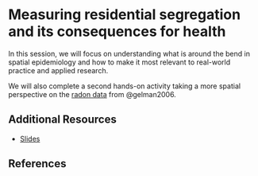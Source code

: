 # Measuring residential segregation and its consequences for health

In this session, we will focus on understanding what is around the bend in spatial epidemiology and how to make it most relevant to real-world practice and applied research.

We will also complete a second hands-on activity taking a more spatial perspective on the [radon data](/posts/spatial_radon/index.html) from @gelman2006.

## Additional Resources

- [Slides](slides/session_4_whats_next.qmd)

## References